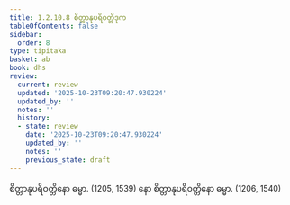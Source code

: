 ```yaml
---
title: 1.2.10.8 စိတ္တာနုပရိဝတ္တိဒုက
tableOfContents: false
sidebar:
  order: 8
type: tipitaka
basket: ab
book: dhs
review:
  current: review
  updated: '2025-10-23T09:20:47.930224'
  updated_by: ''
  notes: ''
  history:
  - state: review
    date: '2025-10-23T09:20:47.930224'
    updated_by: ''
    notes: ''
    previous_state: draft
---
```



<ReviewStatus review={frontmatter.review} showDetails={true} />

<HypothesisAnnotation frontmatter={frontmatter} />

<DynamicBreadcrumb />

<Division number="84" book="dhs" e="ch" v="29" p="12">

<Paragraph number="200" book="dhs">
စိတ္တာနုပရိဝတ္တိနော ဓမ္မာ. (<Emphasis>1205, 1539</Emphasis>)
</Paragraph>

<Paragraph number="201" book="dhs">
နော စိတ္တာနုပရိဝတ္တိနော ဓမ္မာ. (<Emphasis>1206, 1540</Emphasis>)
</Paragraph>
</Division>